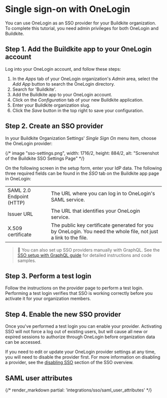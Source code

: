 # Single sign-on with OneLogin

You can use OneLogin as an SSO provider for your Buildkite organization. To complete this tutorial, you need admin privileges for both OneLogin and Buildkite.


## Step 1. Add the Buildkite app to your OneLogin account

Log into your OneLogin account, and follow these steps:

1. In the _Apps_ tab of your OneLogin organization's _Admin_ area, select the _Add App_ button to search the OneLogin directory.
1. Search for 'Buildkite'.
1. Add the Buildkite app to your OneLogin account.
1. Click on the _Configuration_ tab of your new Buildkite application.
1. Enter your Buildkite organization slug.
1. Click the _Save_ button in the top right to save your configuration.

## Step 2. Create an SSO provider

In your Buildkite Organization Settings' _Single Sign On_ menu item, choose the OneLogin provider:

{/* image "sso-settings.png", width: 1716/2, height: 884/2, alt: "Screenshot of the Buildkite SSO Settings Page" */}

On the following screen in the setup form, enter your IdP data. The following three required fields can be found in the _SSO_ tab on the Buildkite app page in OneLogin:

<table>
    <tr>
        <td>SAML 2.0 Endpoint (HTTP)</td>
        <td>
            The URL where you can log in to OneLogin's SAML service.
        </td>
    </tr>
    <tr>
        <td>Issuer URL</td>
        <td>
            The URL that identifies your OneLogin service.
        </td>
    </tr>
    <tr>
        <td>X.509 certificate</td>
        <td>
            The public key certificate generated for you by OneLogin. You need the whole file, not just a link to the file.
        </td>
    </tr>
</table>

>📘 You can also set up SSO providers manually with GraphQL.
> See the <a href="/docs/integrations/sso/sso-setup-with-graphql">SSO setup with GraphQL guide</a> for detailed instructions and code samples.

## Step 3. Perform a test login

Follow the instructions on the provider page to perform a test login. Performing a test login verifies that SSO is working correctly before you activate it for your organization members.

## Step 4. Enable the new SSO provider

Once you've performed a test login you can enable your provider. Activating SSO will not force a log out of existing users, but will cause all new or expired sessions to authorize through OneLogin before organization data can be accessed.

If you need to edit or update your OneLogin provider settings at any time, you will need to disable the provider first. For more information on disabling a provider, see the [disabling SSO](/docs/integrations/sso#disabling-and-removing-sso) section of the SSO overview.

## SAML user attributes

{/* render_markdown partial: 'integrations/sso/saml_user_attributes' */}
